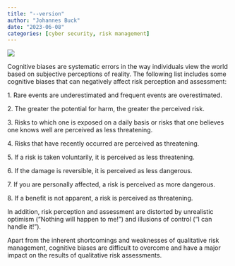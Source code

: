```yaml
---
title: "--version"
author: "Johannes Buck"
date: "2023-06-08"
categories: [cyber security, risk management]
---
```


![](Cognitive%20Biases.png){fig-align="center"}

Cognitive biases are systematic errors in the way individuals view the world based on subjective perceptions of reality. The following list includes some cognitive biases that can negatively affect risk perception and assessment:

1\. Rare events are underestimated and frequent events are overestimated.

2\. The greater the potential for harm, the greater the perceived risk.

3\. Risks to which one is exposed on a daily basis or risks that one believes one knows well are perceived as less threatening.

4\. Risks that have recently occurred are perceived as threatening.

5\. If a risk is taken voluntarily, it is perceived as less threatening.

6\. If the damage is reversible, it is perceived as less dangerous.

7\. If you are personally affected, a risk is perceived as more dangerous.

8\. If a benefit is not apparent, a risk is perceived as threatening.

In addition, risk perception and assessment are distorted by unrealistic optimism ("Nothing will happen to me!") and illusions of control ("I can handle it!").

Apart from the inherent shortcomings and weaknesses of qualitative risk management, cognitive biases are difficult to overcome and have a major impact on the results of qualitative risk assessments.
